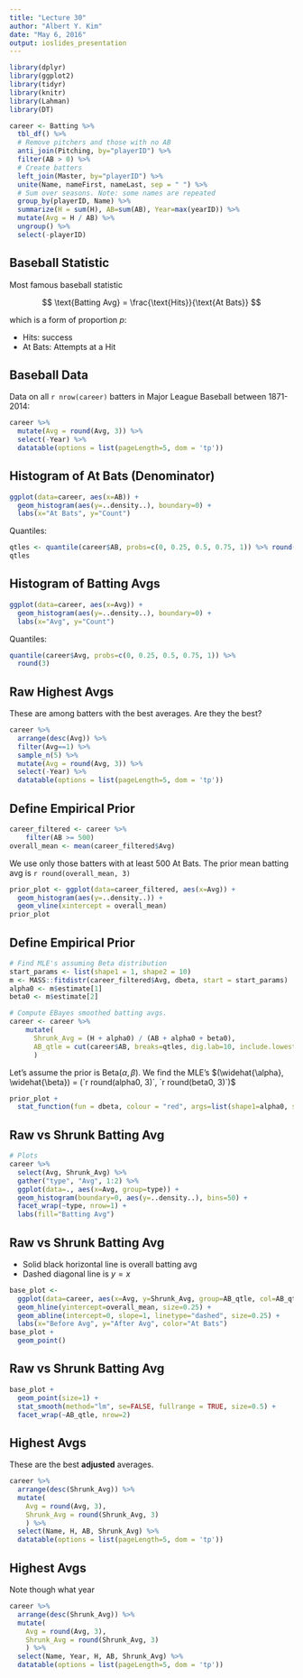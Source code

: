 ```yaml
---
title: "Lecture 30"
author: "Albert Y. Kim"
date: "May 6, 2016"
output: ioslides_presentation
---
```


```r
library(dplyr)
library(ggplot2)
library(tidyr)
library(knitr)
library(Lahman)
library(DT)
```

```r
career <- Batting %>% 
  tbl_df() %>% 
  # Remove pitchers and those with no AB
  anti_join(Pitching, by="playerID") %>% 
  filter(AB > 0) %>%
  # Create batters
  left_join(Master, by="playerID") %>% 
  unite(Name, nameFirst, nameLast, sep = " ") %>%
  # Sum over seasons. Note: some names are repeated
  group_by(playerID, Name) %>%
  summarize(H = sum(H), AB=sum(AB), Year=max(yearID)) %>%
  mutate(Avg = H / AB) %>% 
  ungroup() %>% 
  select(-playerID)
```





## Baseball Statistic

Most famous baseball statistic

$$
\text{Batting Avg} = \frac{\text{Hits}}{\text{At Bats}}
$$

which is a form of proportion $p$:

* $\text{Hits}$: success
* $\text{At Bats}$: Attempts at a Hit





## Baseball Data

Data on all `r nrow(career)` batters in Major League Baseball between 1871-2014:

```r
career %>% 
  mutate(Avg = round(Avg, 3)) %>% 
  select(-Year) %>% 
  datatable(options = list(pageLength=5, dom = 'tp'))
```





## Histogram of At Bats (Denominator)

```r
ggplot(data=career, aes(x=AB)) + 
  geom_histogram(aes(y=..density..), boundary=0) +
  labs(x="At Bats", y="Count")
```

Quantiles:

```r
qtles <- quantile(career$AB, probs=c(0, 0.25, 0.5, 0.75, 1)) %>% round()
qtles
```





## Histogram of Batting Avgs

```r
ggplot(data=career, aes(x=Avg)) + 
  geom_histogram(aes(y=..density..), boundary=0) +
  labs(x="Avg", y="Count")
```

Quantiles:

```r
quantile(career$Avg, probs=c(0, 0.25, 0.5, 0.75, 1)) %>% 
  round(3)
```





## Raw Highest Avgs

These are among batters with the best averages. Are they the best?

```r
career %>% 
  arrange(desc(Avg)) %>%
  filter(Avg==1) %>% 
  sample_n(5) %>% 
  mutate(Avg = round(Avg, 3)) %>% 
  select(-Year) %>% 
  datatable(options = list(pageLength=5, dom = 'tp'))
```





## Define Empirical Prior

```r
career_filtered <- career %>%
    filter(AB >= 500)
overall_mean <- mean(career_filtered$Avg)
```

We use only those batters with at least 500 At Bats. The prior mean batting avg is
`r round(overall_mean, 3)`

```r
prior_plot <- ggplot(data=career_filtered, aes(x=Avg)) + 
  geom_histogram(aes(y=..density..)) + 
  geom_vline(xintercept = overall_mean)
prior_plot
```





## Define Empirical Prior

```r
# Find MLE's assuming Beta distribution
start_params <- list(shape1 = 1, shape2 = 10)
m <- MASS::fitdistr(career_filtered$Avg, dbeta, start = start_params)
alpha0 <- m$estimate[1]
beta0 <- m$estimate[2]

# Compute EBayes smoothed batting avgs.
career <- career %>%
    mutate(
      Shrunk_Avg = (H + alpha0) / (AB + alpha0 + beta0),
      AB_qtle = cut(career$AB, breaks=qtles, dig.lab=10, include.lowest=TRUE)
      )
```

Let's assume the prior is Beta$(\alpha, \beta)$. We find the MLE's $(\widehat{\alpha}, \widehat{\beta}) = 
(`r round(alpha0, 3)`, `r round(beta0, 3)`)$

```r
prior_plot +
  stat_function(fun = dbeta, colour = "red", args=list(shape1=alpha0, shape2=beta0), size=1.5)
```





## Raw vs Shrunk Batting Avg

```r
# Plots
career %>% 
  select(Avg, Shrunk_Avg) %>% 
  gather("type", "Avg", 1:2) %>% 
  ggplot(data=., aes(x=Avg, group=type)) +
  geom_histogram(boundary=0, aes(y=..density..), bins=50) +
  facet_wrap(~type, nrow=1) + 
  labs(fill="Batting Avg")
```





## Raw vs Shrunk Batting Avg

* Solid black horizontal line is overall batting avg
* Dashed diagonal line is $y=x$

```r
base_plot <- 
  ggplot(data=career, aes(x=Avg, y=Shrunk_Avg, group=AB_qtle, col=AB_qtle)) +
  geom_hline(yintercept=overall_mean, size=0.25) +
  geom_abline(intercept=0, slope=1, linetype="dashed", size=0.25) +
  labs(x="Before Avg", y="After Avg", color="At Bats") 
base_plot + 
  geom_point()
```





## Raw vs Shrunk Batting Avg

```r
base_plot +
  geom_point(size=1) +
  stat_smooth(method="lm", se=FALSE, fullrange = TRUE, size=0.5) +
  facet_wrap(~AB_qtle, nrow=2)
```





## Highest Avgs

These are the best **adjusted** averages.

```r
career %>% 
  arrange(desc(Shrunk_Avg)) %>% 
  mutate(
    Avg = round(Avg, 3),
    Shrunk_Avg = round(Shrunk_Avg, 3)
    ) %>% 
  select(Name, H, AB, Shrunk_Avg) %>% 
  datatable(options = list(pageLength=5, dom = 'tp'))
```





## Highest Avgs

Note though what year 

```r
career %>% 
  arrange(desc(Shrunk_Avg)) %>% 
  mutate(
    Avg = round(Avg, 3),
    Shrunk_Avg = round(Shrunk_Avg, 3)
    ) %>% 
  select(Name, Year, H, AB, Shrunk_Avg) %>% 
  datatable(options = list(pageLength=5, dom = 'tp'))
```
